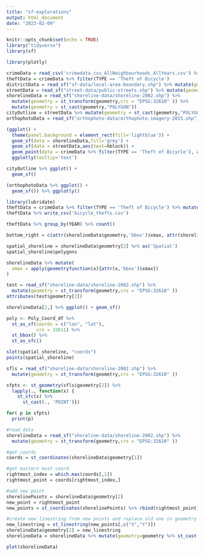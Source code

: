 ```yaml
---
title: "sf-explorations"
output: html_document
date: "2023-02-09"
---
```


```r
knitr::opts_chunk$set(echo = TRUE)
library("tidyverse")
library(sf)

library(plotly)
```

```r
crimeData = read_csv('crimedata_csv_AllNeighbourhoods_AllYears.csv') %>% filter(X != 0, Y != 0) %>% mutate(TYPE = as.factor(TYPE))
theftData = crimeData %>% filter(TYPE == 'Theft of Bicycle')
districtData = read_sf("sf-data/local-area-boundary.shp") %>% mutate(geometry = st_transform(geometry,crs = "EPSG:32610" ))
streetData = read_sf("street-data/public-streets.shp") %>% mutate(geometry = st_transform(geometry,crs = "EPSG:32610" ))
shorelineData = read_sf("shoreline-data/shoreline-2002.shp") %>%
  mutate(geometry = st_transform(geometry,crs = "EPSG:32610" )) %>%
  mutate(geometry = st_cast(geometry,"POLYGON"))
cityOutline = streetData %>% mutate(geometry = st_cast(geometry,"POLYGON"))
orthophotoData = read_sf("orthophoto-data/orthophoto-imagery-2015.shp") %>% mutate(geometry = st_transform(geometry,crs = "EPSG:32610" ))
```

```r
(ggplot() +
  theme(panel.background = element_rect(fill='lightblue')) +
  geom_sf(data = shorelineData,fill='grey') +
  geom_sf(data = streetData,aes(text=hblock)) +
  geom_point(data = crimeData %>% filter(TYPE == 'Theft of Bicycle'), aes(x=X,y=Y,alpha=0.1), color='red')) %>%
  ggplotly(tooltip='text')
```
```r
cityOutline %>% ggplot() +
  geom_sf()
```

```r
(orthophotoData %>% ggplot() +
  geom_sf()) %>% ggplotly()
```

```r
library(lubridate)
theftData = crimeData %>% filter(TYPE == 'Theft of Bicycle') %>% mutate(DATE=make_datetime(YEAR,MONTH,DAY))
theftData %>% write_csv('bicycle_thefts.csv')
```
```r
theftData %>% group_by(YEAR) %>% count()
```
```r
bottom_right = c(attr(shorelineData$geometry,'bbox')$xmax, attr(shorelineData$geometry,'bbox')$ymin)

spatial_shoreline = shorelineData$geometry[2] %>% as('Spatial')
spatial_shoreline$polygons
```

```r
shorelineData %>% mutate(
  xmax = apply(geometryfunction(x){attr(x,'bbox')$xmax})
)
```
```r
test = read_sf("shoreline-data/shoreline-2002.shp") %>%
  mutate(geometry = st_transform(geometry,crs = "EPSG:32610" ))
attributes(test$geometry[2])
```

```r
shorelineData[2,] %>% ggplot() + geom_sf()
```
```r
poly <- Poly_Coord_df %>% 
  st_as_sf(coords = c("lon", "lat"), 
           crs = 32611) %>% 
  st_bbox() %>% 
  st_as_sfc()
```
```r

slot(spatial_shoreline, "coords")
points(spatial_shoreline)
```

```r
sfls = read_sf("shoreline-data/shoreline-2002.shp") %>%
  mutate(geometry = st_transform(geometry,crs = "EPSG:32610" ))

sfpts <- st_geometry(sfls$geometry[2]) %>% 
  lapply(., function(x) {
    st_sfc(x) %>% 
      st_cast(., 'POINT')})

for( p in sfpts)
  print(p)


```
```r
#read data
shorelineData = read_sf("shoreline-data/shoreline-2002.shp") %>%
  mutate(geometry = st_transform(geometry,crs = "EPSG:32610" )) 

#get coords
coords = st_coordinates(shorelineData$geometry[1])

#get eastern most coord
rightmost_index = which.max(coords[,1])
rightmost_point = coords[rightmost_index,]

#add new point
shorelinePoints = shorelineData$geometry[2]
new_point = rightmost_point
new_points = st_coordinates(shorelinePoints) %>% rbind(rightmost_point)

#create new linestring from new points and replace old one in geometry
new_linestring = st_linestring(new_points[,c("X","Y")]) 
shorelineData$geometry[2] = new_linestring
shorelineData = shorelineData %>% mutate(geometry=geometry %>% st_cast('POLYGON'))

plot(shorelineData)
```

